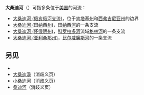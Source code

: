 '''大桑迪河'''（{{lang-en|Big Sandy River}}）可指多条位于[[美国|美国]]的河流：

*[[大桑迪河_(俄亥俄河支流)|大桑迪河 (俄亥俄河支流)]]，位于[[肯塔基州|肯塔基州]]和[[西弗吉尼亚州|西弗吉尼亚州]]的边界
*[[大桑迪河_(田纳西州)|大桑迪河 (田纳西州)]]，[[田纳西河|田纳西河]]的一条支流
*[[大桑迪河_(怀俄明州)|大桑迪河 (怀俄明州)]]，[[科罗拉多河|科罗拉多河]]流域[[格林河_(科罗拉多河支流)|格林河]]的一条支流
*[[大桑迪河_(亚利桑那州)|大桑迪河 (亚利桑那州)]]，[[比尔威廉斯河|比尔威廉斯河]]的一条支流

==另见==
*{{lookfrom|大桑迪}}
*[[大桑迪溪|大桑迪溪]]（消歧义页）
*[[小桑迪河|小桑迪河]]（消歧义页）
*[[桑迪河|桑迪河]]（消歧义页）

{{geodis}}